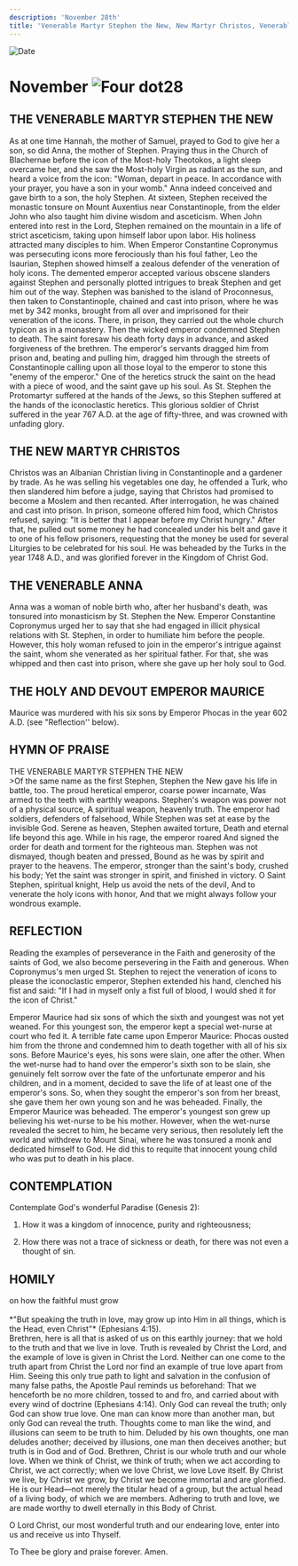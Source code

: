```yaml
---
description: 'November 28th'
title: 'Venerable Martyr Stephen the New, New Martyr Christos, Venerable Anna, the Holy and Devout Emperor Maurice'
---
```


<RunningHead />
<Image src="/title-imprint.png" height={68} width={50} alt="Date" className="title-imprint"/>

# <div id="date">November <Image className="four-dot" src="/four-dot.png" height={15} width={15} alt="Four dot" />28</div>

## THE VENERABLE MARTYR STEPHEN THE NEW

As at one time Hannah, the mother of Samuel, prayed to God to give her a son, so did Anna, the mother of Stephen. Praying thus in the Church of Blachernae before the icon of the Most-holy Theotokos, a light sleep overcame her, and she saw the Most-holy Virgin as radiant as the sun, and heard a voice from the icon: "Woman, depart in peace. In accordance with your prayer, you have a son in your womb." Anna indeed conceived and gave birth to a son, the holy Stephen. At sixteen, Stephen received the monastic tonsure on Mount Auxentius near Constantinople, from the elder John who also taught him divine wisdom and asceticism. When John entered into rest in the Lord, Stephen remained on the mountain in a life of strict asceticism, taking upon himself labor upon labor. His holiness attracted many disciples to him. When Emperor Constantine Copronymus was persecuting icons more ferociously than his foul father, Leo the Isaurian, Stephen showed himself a zealous defender of the veneration of holy icons. The demented emperor accepted various obscene slanders against Stephen and personally plotted intrigues to break Stephen and get him out of the way. Stephen was banished to the island of Proconnesus, then taken to Constantinople, chained and cast into prison, where he was met by 342 monks, brought from all over and imprisoned for their veneration of the icons. There, in prison, they carried out the whole church typicon as in a monastery. Then the wicked emperor condemned Stephen to death. The saint foresaw his death forty days in advance, and asked forgiveness of the brethren. The emperor's servants dragged him from prison and, beating and pulling him, dragged him through the streets of Constantinople calling upon all those loyal to the emperor to stone this "enemy of the emperor." One of the heretics struck the saint on the head with a piece of wood, and the saint gave up his soul. As St. Stephen the Protomartyr suffered at the hands of the Jews, so this Stephen suffered at the hands of the iconoclastic heretics. This glorious soldier of Christ suffered in the year 767 A.D. at the age of fifty-three, and was crowned with unfading glory.

## THE NEW MARTYR CHRISTOS

Christos was an Albanian Christian living in Constantinople and a gardener by trade. As he was selling his vegetables one day, he offended a Turk, who then slandered him before a judge, saying that Christos had promised to become a Moslem and then recanted. After interrogation, he was chained and cast into prison. In prison, someone offered him food, which Christos refused, saying: "It is better that I appear before my Christ hungry." After that, he pulled out some money he had concealed under his belt and gave it to one of his fellow prisoners, requesting that the money be used for several Liturgies to be celebrated for his soul. He was beheaded by the Turks in the year 1748 A.D., and was glorified forever in the Kingdom of Christ God.

## THE VENERABLE ANNA

Anna was a woman of noble birth who, after her husband's death, was tonsured into monasticism by St. Stephen the New. Emperor Constantine Copronymus urged her to say that she had engaged in illicit physical relations with St. Stephen, in order to humiliate him before the people. However, this holy woman refused to join in the emperor's intrigue against the saint, whom she venerated as her spiritual father. For that, she was whipped and then cast into prison, where she gave up her holy soul to God. 

## THE HOLY AND DEVOUT EMPEROR MAURICE

Maurice was murdered with his six sons by Emperor Phocas in the year 602 A.D. (see "Reflection'' below).


## HYMN OF PRAISE
<div style={{textAlign:'center', color:'crimson', fontWeight:'bold'}}>
THE VENERABLE MARTYR STEPHEN THE NEW
</div>
>Of the same name as the first Stephen,  
Stephen the New gave his life in battle, too.  
The proud heretical emperor, coarse power incarnate,  
Was armed to the teeth with earthly weapons.  
Stephen's weapon was power not of a physical source,  
A spiritual weapon, heavenly truth.  
The emperor had soldiers, defenders of falsehood,  
While Stephen was set at ease by the invisible God.  
Serene as heaven, Stephen awaited torture,  
Death and eternal life beyond this age.  
While in his rage, the emperor roared  
And signed the order for death and torment for the righteous man.  
Stephen was not dismayed, though beaten and pressed,  
Bound as he was by spirit and prayer to the heavens.  
The emperor, stronger than the saint's body, crushed his body;  
Yet the saint was stronger in spirit, and finished in victory.  
O Saint Stephen, spiritual knight,  
Help us avoid the nets of the devil,  
And to venerate the holy icons with honor,  
And that we might always follow your wondrous example.  


## REFLECTION
Reading the examples of perseverance in the Faith and generosity of the saints of God, we also become persevering in the Faith and generous. When Copronymus's men urged St. Stephen to reject the veneration of icons to please the iconoclastic emperor, Stephen extended his hand, clenched his fist and said: "If I had in myself only a fist full of blood, I would shed it for the icon of Christ."

Emperor Maurice had six sons of which the sixth and youngest was not yet weaned. For this youngest son, the emperor kept a special wet-nurse at court who fed it. A terrible fate came upon Emperor Maurice: Phocas ousted him from the throne and condemned him to death together with all of his six sons. Before Maurice's eyes, his sons were slain, one after the other. When the wet-nurse had to hand over the emperor's sixth son to be slain, she genuinely felt sorrow over the fate of the unfortunate emperor and his children, and in a moment, decided to save the life of at least one of the emperor's sons. So, when they sought the emperor's son from her breast, she gave them her own young son and he was beheaded. Finally, the Emperor Maurice was beheaded. The emperor's youngest son grew up believing his wet-nurse to be his mother. However, when the wet-nurse revealed the secret to him, he became very serious, then resolutely left the world and withdrew to Mount Sinai, where he was tonsured a monk and dedicated himself to God. He did this to requite that innocent young child who was put to death in his place.


## CONTEMPLATION

Contemplate God's wonderful Paradise (Genesis 2):

1. How it was a kingdom of innocence, purity and righteousness;

2. How there was not a trace of sickness or death, for there was not even a thought of sin.


## HOMILY
<div style={{textAlign:'center', color:'crimson', fontWeight:'bold'}}>
on how the faithful must grow
</div>
<br />
<div style={{textAlign:'right'}}>
*"But speaking the truth in love, may grow up into Him in all things, which is the Head, even Christ"* (Ephesians 4:15).
</div>
Brethren, here is all that is asked of us on this earthly journey: that we hold to the truth and that we live in love. Truth is revealed by Christ the Lord, and the example of love is given in Christ the Lord. Neither can one come to the truth apart from Christ the Lord nor find an example of true love apart from Him. Seeing this only true path to light and salvation in the confusion of many false paths, the Apostle Paul reminds us beforehand: That we henceforth be no more children, tossed to and fro, and carried about with every wind of doctrine (Ephesians 4:14). Only God can reveal the truth; only God can show true love. One man can know more than another man, but only God can reveal the truth. Thoughts come to man like the wind, and illusions can seem to be truth to him. Deluded by his own thoughts, one man deludes another; deceived by illusions, one man then deceives another; but truth is in God and of God. Brethren, Christ is our whole truth and our whole love. When we think of Christ, we think of truth; when we act according to Christ, we act correctly; when we love Christ, we love Love itself. By Christ we live, by Christ we grow, by Christ we become immortal and are glorified. He is our Head—not merely the titular head of a group, but the actual head of a living body, of which we are members. Adhering to truth and love, we are made worthy to dwell eternally in this Body of Christ.

O Lord Christ, our most wonderful truth and our endearing love, enter into us and receive us into Thyself.

To Thee be glory and praise forever. Amen.